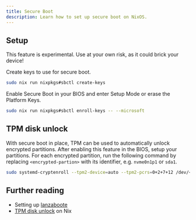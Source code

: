 ```yaml
---
title: Secure Boot
description: Learn how to set up secure boot on NixOS.
---
```



## Setup

<Aside type="caution">
  This feature is experimental. Use at your own risk, as it could brick your
  device!
</Aside>

<Tabs syncKey="nix-environment">
<TabItem label="NixOS">

Create keys to use for secure boot.

```sh
sudo nix run nixpkgs#sbctl create-keys
```

</TabItem>
</Tabs>

Enable Secure Boot in your BIOS and enter Setup Mode or erase the Platform Keys.

<Tabs syncKey="nix-environment">
<TabItem label="NixOS">

```sh
sudo nix run nixpkgs#sbctl enroll-keys -- --microsoft
```

</TabItem>
</Tabs>

## TPM disk unlock

With secure boot in place, TPM can be used to automatically unlock encrypted partitions. After enabling this feature in the BIOS, setup your partitions. For each encrypted partition, run the following command by replacing `<encrypted-partion>` with its identifier, e.g. `nvme0n1p1` or `sda1`.

<Tabs syncKey="nix-environment">
<TabItem label="NixOS">

```sh "<encrypted-partition>"
sudo systemd-cryptenroll --tpm2-device=auto --tpm2-pcrs=0+2+7+12 /dev/<encrypted-partition>
```

</TabItem>
</Tabs>

## Further reading

- Setting up [lanzaboote](https://github.com/nix-community/lanzaboote/blob/master/docs/QUICK_START.md)
- [TPM disk unlock](https://jnsgr.uk/2024/04/nixos-secure-boot-tpm-fde/#tpm-unlock-of-root-partition) on Nix
